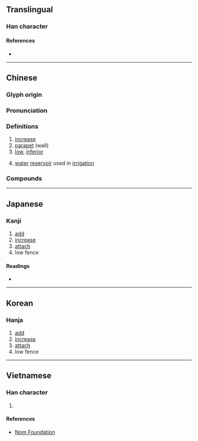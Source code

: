 {{character info}}
==Translingual==

===Han character===
{{Han char|rn=32|rad=土|as=08|sn=11|four=46140|canj=GHWJ|ids=⿰土卑}}

====References====
* {{Han ref|kx=0230.290|dkj=05167|dj=0466.330|hdz=10454.050|uh=57E4|ud=22500|bh=B0F1|bd=45297}}

----

==Chinese==
{{zh-forms}}

===Glyph origin===
{{Han etym}}
{{Han compound|土|卑|t1=dirt|ls=psc|c1=s|c2=p}}

===Pronunciation===
{{zh-pron
|m=pí,pì,bì,bēi
|m-s=
|dg=
|c=pei4
|c-t=
|g=
|h=pfs=
|j=
|mb=
|md=
|mn=pi
|mn-t=
|w=
|x=
|mc=y
|oc=y
|cat=n
}}

===Definitions===
{{zh-hanzi}}

# [[increase]]
# [[parapet]] (wall)
# [[low]], [[inferior]]
# {{lb|zh|geography}} [[water]] [[reservoir]] used in [[irrigation]]
#: {{zh-x|^埤頭|{{w|Pitou, Changhua|'''Pi'''tou}}, Changhua, Taiwan}}

===Compounds===
{{zh-der|埤堄|大埤湖|埤雅|埤溼|埤頭鄉|虎頭埤|新埤|大埤|埤頭|埤島}}

----

==Japanese==

===Kanji===
{{ja-kanji|grade=|rs=土08}}

# [[add]]
# [[increase]]
# [[attach]]
# low fence

====Readings====
* {{ja-readings|on=[[ひ]] (hi), [[び]] (bi), [[へい]] (hei)|kun=[[ます]] (masu), [[あたへる]] (ataheru), [[たすける]] (tasukeru), [[ひくいひめがき]] (hikuihimegaki)}}

----

==Korean==

===Hanja===
{{ko-hanja|hangeul=비|rv=bi|mr=pi}}

# [[add]]
# [[increase]]
# [[attach]]
# low fence

----

==Vietnamese==

===Han character===
{{vi-readings|reading=bì|rs=土08}}

# {{rfdef|vi|sort=土08}}

====References====
* [http://nomfoundation.org/common/nom_details.php?codepoint=57e4 Nom Foundation]